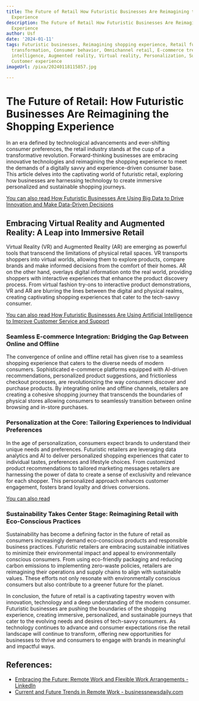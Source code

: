 ```yaml
---
title: The Future of Retail How Futuristic Businesses Are Reimagining the Shopping
  Experience
description: The Future of Retail How Futuristic Businesses Are Reimagining the Shopping
  Experience
author: Usf
date: '2024-01-11'
tags: Futuristic businesses, Reimagining shopping experience, Retail future, Digital
  transformation, Consumer behavior, Omnichannel retail, E-commerce trends, Artificial
  intelligence, Augmented reality, Virtual reality, Personalization, Sustainability,
  Customer experience
imageUrl: /pixa/20240118115857.jpg

---
```

# The Future of Retail: How Futuristic Businesses  Are Reimagining  the Shopping Experience

In an era defined  by technological advancements and ever-shifting consumer preferences, the retail industry stands at  the cusp of a transformative revolution. Forward-thinking businesses  are embracing innovative technologies and  reimagining  the shopping experience to meet the demands of a digitally  savvy  and experience-driven consumer base. This article delves into the captivating world of futuristic  retail, exploring how businesses are harnessing technology to create immersive personalized and  sustainable shopping journeys.

[You can also read How Futuristic Businesses Are Using Big Data to  Drive Innovation and Make Data-Driven Decisions](How%20Futuristic%20Businesses%20Are%20Using%20Big%20Data%20to%20Drive%20Innovation%20and%20Make%20Data-Driven%20Decisions)


## Embracing Virtual Reality and Augmented Reality: A  Leap  into Immersive Retail

Virtual Reality (VR) and Augmented Reality (AR) are emerging as powerful tools that transcend the limitations of physical  retail  spaces. VR transports shoppers into virtual worlds, allowing them to explore products, compare brands and make  informed decisions from the comfort  of their homes. AR on the other hand, overlays digital information onto the  real world, providing shoppers with interactive experiences that enhance the product discovery process.  From virtual fashion try-ons to interactive product demonstrations, VR and  AR are blurring the lines between the digital  and physical realms, creating captivating  shopping experiences that cater to the tech-savvy consumer.

[You can also read How Futuristic Businesses Are Using Artificial Intelligence to Improve Customer Service and  Support](How%20Futuristic%20Businesses%20Are%20Using%20Artificial%20Intelligence%20to%20Improve%20Customer%20Service%20and%20Support)


### Seamless E-commerce Integration:  Bridging the Gap Between Online and Offline

The convergence  of online and offline retail has given rise to a seamless shopping experience that caters to the diverse needs of modern consumers. Sophisticated  e-commerce platforms equipped with AI-driven recommendations, personalized product suggestions, and frictionless  checkout processes, are revolutionizing  the way consumers discover and purchase  products. By integrating online and  offline  channels, retailers are creating a cohesive shopping journey that transcends the boundaries of  physical stores allowing consumers to seamlessly transition between online browsing  and  in-store  purchases.

### Personalization at the Core: Tailoring Experiences to  Individual Preferences

In the age of personalization, consumers expect brands to understand their unique needs and preferences. Futuristic retailers are  leveraging data analytics and AI to deliver personalized shopping experiences that cater to  individual tastes, preferences and lifestyle choices. From customized product recommendations to tailored marketing  messages retailers are harnessing the power of data to create a sense of exclusivity and relevance  for each shopper. This personalized approach enhances customer engagement, fosters brand loyalty and drives conversions.

[You can also read ]()


### Sustainability Takes Center Stage: Reimagining Retail with Eco-Conscious Practices

Sustainability has become a defining factor in  the future of  retail as consumers increasingly demand eco-conscious products and responsible business  practices. Futuristic retailers are embracing sustainable initiatives to  minimize their  environmental impact and appeal to environmentally conscious consumers. From using eco-friendly packaging and reducing carbon  emissions to implementing zero-waste policies, retailers are reimagining their operations and supply chains to  align with sustainable values. These efforts not  only resonate with environmentally conscious consumers but also contribute to a greener future for the planet.

In  conclusion, the future of retail is  a captivating  tapestry woven with innovation, technology and a deep understanding of the modern consumer. Futuristic businesses are pushing the boundaries of the shopping experience, creating  immersive, personalized, and sustainable  journeys that cater to the evolving  needs and desires of tech-savvy consumers. As technology continues to advance and consumer expectations rise the retail landscape will continue to transform, offering new opportunities for businesses to thrive  and consumers to engage with brands in meaningful and impactful ways.

## References:
- [Embracing the Future: Remote Work and Flexible Work Arrangements - LinkedIn](https://www.linkedin.com/pulse/embracing-future-remote-work-flexible-arrangements-muskan-mittal)
- [Current and Future Trends in Remote Work - businessnewsdaily.com](https://www.businessnewsdaily.com/8156-future-of-remote-work.html)
